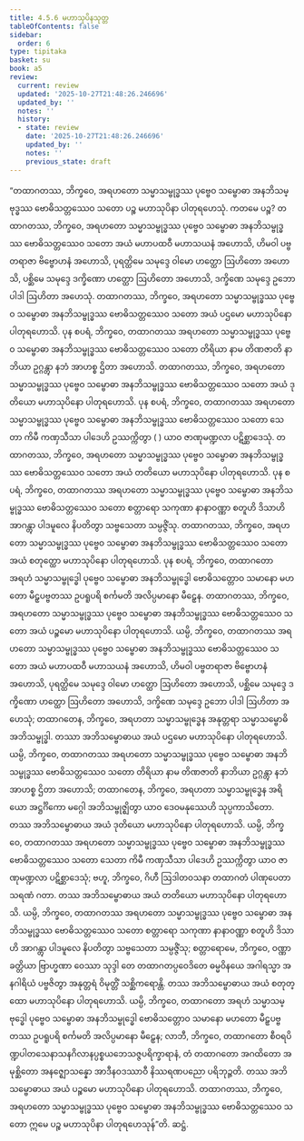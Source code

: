 ```yaml
---
title: 4.5.6 မဟာသုပိနသုတ္တ
tableOfContents: false
sidebar:
  order: 6
type: tipitaka
basket: su
book: a5
review:
  current: review
  updated: '2025-10-27T21:48:26.246696'
  updated_by: ''
  notes: ''
  history:
  - state: review
    date: '2025-10-27T21:48:26.246696'
    updated_by: ''
    notes: ''
    previous_state: draft
---
```



<ReviewStatus review={frontmatter.review} showDetails={true} />

<HypothesisAnnotation frontmatter={frontmatter} />

<DynamicBreadcrumb />

<Division number="196" book="a5" e="ch" v="16" p="209">

<Paragraph number="1154" book="a5">
“တထာဂတဿ, ဘိက္ခဝေ, အရဟတော သမ္မာသမ္ဗုဒ္ဓဿ ပုဗ္ဗေဝ သမ္ဗောဓာ အနဘိသမ္ဗုဒ္ဓဿ ဗောဓိသတ္တဿေဝ သတော ပဉ္စ မဟာသုပိနာ ပါတုရဟေသုံ. ကတမေ ပဉ္စ? တထာဂတဿ, ဘိက္ခဝေ, အရဟတော သမ္မာသမ္ဗုဒ္ဓဿ ပုဗ္ဗေဝ သမ္ဗောဓာ အနဘိသမ္ဗုဒ္ဓဿ ဗောဓိသတ္တဿေဝ သတော အယံ မဟာပထဝီ မဟာသယနံ အဟောသိ, ဟိမဝါ ပဗ္ဗတရာဇာ ဗိဗ္ဗောဟနံ အဟောသိ, ပုရတ္ထိမေ သမုဒ္ဒေ ဝါမော ဟတ္ထော ဩဟိတော အဟောသိ, ပစ္ဆိမေ သမုဒ္ဒေ ဒက္ခိဏော ဟတ္ထော ဩဟိတော အဟောသိ, ဒက္ခိဏေ သမုဒ္ဒေ ဥဘော ပါဒါ ဩဟိတာ အဟေသုံ. တထာဂတဿ, ဘိက္ခဝေ, အရဟတော သမ္မာသမ္ဗုဒ္ဓဿ ပုဗ္ဗေဝ သမ္ဗောဓာ အနဘိသမ္ဗုဒ္ဓဿ ဗောဓိသတ္တဿေဝ သတော အယံ ပဌမော မဟာသုပိနော ပါတုရဟောသိ.
</Paragraph>

<Paragraph number="1155" book="a5">
ပုန စပရံ, ဘိက္ခဝေ, တထာဂတဿ အရဟတော သမ္မာသမ္ဗုဒ္ဓဿ ပုဗ္ဗေဝ သမ္ဗောဓာ အနဘိသမ္ဗုဒ္ဓဿ ဗောဓိသတ္တဿေဝ သတော တိရိယာ နာမ တိဏဇာတိ နာဘိယာ ဥဂ္ဂန္တွာ နဘံ အာဟစ္စ ဌိတာ အဟောသိ. တထာဂတဿ, ဘိက္ခဝေ, အရဟတော သမ္မာသမ္ဗုဒ္ဓဿ ပုဗ္ဗေဝ သမ္ဗောဓာ အနဘိသမ္ဗုဒ္ဓဿ ဗောဓိသတ္တဿေဝ သတော အယံ ဒုတိယော မဟာသုပိနော ပါတုရဟောသိ.
</Paragraph>

<Paragraph number="1156" book="a5">
ပုန စပရံ, ဘိက္ခဝေ, တထာဂတဿ အရဟတော သမ္မာသမ္ဗုဒ္ဓဿ ပုဗ္ဗေဝ သမ္ဗောဓာ အနဘိသမ္ဗုဒ္ဓဿ ဗောဓိသတ္တဿေဝ သတော သေတာ ကိမီ ကဏှသီသာ ပါဒေဟိ ဥဿက္ကိတွာ ( ) ယာဝ ဇာဏုမဏ္ဍလာ ပဋိစ္ဆာဒေသုံ. တထာဂတဿ, ဘိက္ခဝေ, အရဟတော သမ္မာသမ္ဗုဒ္ဓဿ ပုဗ္ဗေဝ သမ္ဗောဓာ အနဘိသမ္ဗုဒ္ဓဿ ဗောဓိသတ္တဿေဝ သတော အယံ တတိယော မဟာသုပိနော ပါတုရဟောသိ.
</Paragraph>

<Paragraph number="1157" book="a5">
ပုန စပရံ, ဘိက္ခဝေ, တထာဂတဿ အရဟတော သမ္မာသမ္ဗုဒ္ဓဿ ပုဗ္ဗေဝ သမ္ဗောဓာ အနဘိသမ္ဗုဒ္ဓဿ ဗောဓိသတ္တဿေဝ သတော စတ္တာရော သကုဏာ နာနာဝဏ္ဏာ စတူဟိ ဒိသာဟိ အာဂန္တွာ ပါဒမူလေ နိပတိတွာ သဗ္ဗသေတာ သမ္ပဇ္ဇိံသု. တထာဂတဿ, ဘိက္ခဝေ, အရဟတော သမ္မာသမ္ဗုဒ္ဓဿ ပုဗ္ဗေဝ သမ္ဗောဓာ အနဘိသမ္ဗုဒ္ဓဿ ဗောဓိသတ္တဿေဝ သတော အယံ စတုတ္ထော မဟာသုပိနော ပါတုရဟောသိ.
</Paragraph>

<Paragraph number="1158" book="a5">
ပုန စပရံ, ဘိက္ခဝေ, တထာဂတော အရဟံ သမ္မာသမ္ဗုဒ္ဓေါ ပုဗ္ဗေဝ သမ္ဗောဓာ အနဘိသမ္ဗုဒ္ဓေါ ဗောဓိသတ္တောဝ သမာနော မဟတော မီဠှပဗ္ဗတဿ ဥပရူပရိ စင်္ကမတိ အလိပ္ပမာနော မီဠှေန. တထာဂတဿ, ဘိက္ခဝေ, အရဟတော သမ္မာသမ္ဗုဒ္ဓဿ ပုဗ္ဗေဝ သမ္ဗောဓာ အနဘိသမ္ဗုဒ္ဓဿ ဗောဓိသတ္တဿေဝ သတော အယံ ပဉ္စမော မဟာသုပိနော ပါတုရဟောသိ.
</Paragraph>

<Paragraph number="1159" book="a5">
ယမ္ပိ, ဘိက္ခဝေ, တထာဂတဿ အရဟတော သမ္မာသမ္ဗုဒ္ဓဿ ပုဗ္ဗေဝ သမ္ဗောဓာ အနဘိသမ္ဗုဒ္ဓဿ ဗောဓိသတ္တဿေဝ သတော အယံ မဟာပထဝီ မဟာသယနံ အဟောသိ, ဟိမဝါ ပဗ္ဗတရာဇာ ဗိဗ္ဗောဟနံ အဟောသိ, ပုရတ္ထိမေ သမုဒ္ဒေ ဝါမော ဟတ္ထော ဩဟိတော အဟောသိ, ပစ္ဆိမေ သမုဒ္ဒေ ဒက္ခိဏော ဟတ္ထော ဩဟိတော အဟောသိ, ဒက္ခိဏေ သမုဒ္ဒေ ဥဘော ပါဒါ ဩဟိတာ အဟေသုံ; တထာဂတေန, ဘိက္ခဝေ, အရဟတာ သမ္မာသမ္ဗုဒ္ဓေန အနုတ္တရာ သမ္မာသမ္ဗောဓိ အဘိသမ္ဗုဒ္ဓါ. တဿာ အဘိသမ္ဗောဓာယ အယံ ပဌမော မဟာသုပိနော ပါတုရဟောသိ.
</Paragraph>

<Paragraph number="1160" book="a5">
ယမ္ပိ, ဘိက္ခဝေ, တထာဂတဿ အရဟတော သမ္မာသမ္ဗုဒ္ဓဿ ပုဗ္ဗေဝ သမ္ဗောဓာ အနဘိသမ္ဗုဒ္ဓဿ ဗောဓိသတ္တဿေဝ သတော တိရိယာ နာမ တိဏဇာတိ နာဘိယာ ဥဂ္ဂန္တွာ နဘံ အာဟစ္စ ဌိတာ အဟောသိ; တထာဂတေန, ဘိက္ခဝေ, အရဟတာ သမ္မာသမ္ဗုဒ္ဓေန အရိယော အဋ္ဌင်္ဂိကော မဂ္ဂေါ အဘိသမ္ဗုဇ္ဈိတွာ ယာဝ ဒေဝမနုဿေဟိ သုပ္ပကာသိတော. တဿ အဘိသမ္ဗောဓာယ အယံ ဒုတိယော မဟာသုပိနော ပါတုရဟောသိ.
</Paragraph>

<Paragraph number="1161" book="a5">
ယမ္ပိ, ဘိက္ခဝေ, တထာဂတဿ အရဟတော သမ္မာသမ္ဗုဒ္ဓဿ ပုဗ္ဗေဝ သမ္ဗောဓာ အနဘိသမ္ဗုဒ္ဓဿ ဗောဓိသတ္တဿေဝ သတော သေတာ ကိမီ ကဏှသီသာ ပါဒေဟိ ဥဿက္ကိတွာ ယာဝ ဇာဏုမဏ္ဍလာ ပဋိစ္ဆာဒေသုံ; ဗဟူ, ဘိက္ခဝေ, ဂိဟီ ဩဒါတဝသနာ တထာဂတံ ပါဏုပေတာ သရဏံ ဂတာ. တဿ အဘိသမ္ဗောဓာယ အယံ တတိယော မဟာသုပိနော ပါတုရဟောသိ.
</Paragraph>

<Paragraph number="1162" book="a5">
ယမ္ပိ, ဘိက္ခဝေ, တထာဂတဿ အရဟတော သမ္မာသမ္ဗုဒ္ဓဿ ပုဗ္ဗေဝ သမ္ဗောဓာ အနဘိသမ္ဗုဒ္ဓဿ ဗောဓိသတ္တဿေဝ သတော စတ္တာရော သကုဏာ နာနာဝဏ္ဏာ စတူဟိ ဒိသာဟိ အာဂန္တွာ ပါဒမူလေ နိပတိတွာ သဗ္ဗသေတာ သမ္ပဇ္ဇိံသု; စတ္တာရောမေ, ဘိက္ခဝေ, ဝဏ္ဏာ ခတ္တိယာ ဗြာဟ္မဏာ ဝေဿာ သုဒ္ဒါ တေ တထာဂတပ္ပဝေဒိတေ ဓမ္မဝိနယေ အဂါရသ္မာ အနဂါရိယံ ပဗ္ဗဇိတွာ အနုတ္တရံ ဝိမုတ္တိံ သစ္ဆိကရောန္တိ. တဿ အဘိသမ္ဗောဓာယ အယံ စတုတ္ထော မဟာသုပိနော ပါတုရဟောသိ.
</Paragraph>

<Paragraph number="1163" book="a5">
ယမ္ပိ, ဘိက္ခဝေ, တထာဂတော အရဟံ သမ္မာသမ္ဗုဒ္ဓေါ ပုဗ္ဗေဝ သမ္ဗောဓာ အနဘိသမ္ဗုဒ္ဓေါ ဗောဓိသတ္တောဝ သမာနော မဟတော မီဠှပဗ္ဗတဿ ဥပရူပရိ စင်္ကမတိ အလိပ္ပမာနော မီဠှေန; လာဘီ, ဘိက္ခဝေ, တထာဂတော စီဝရပိဏ္ဍပါတသေနာသနဂိလာနပ္ပစ္စယဘေသဇ္ဇပရိက္ခာရာနံ, တံ တထာဂတော အဂထိတော အမုစ္ဆိတော အနဇ္ဈောသန္နော အာဒီနဝဒဿာဝီ နိဿရဏပညော ပရိဘုဉ္ဇတိ. တဿ အဘိသမ္ဗောဓာယ အယံ ပဉ္စမော မဟာသုပိနော ပါတုရဟောသိ.
</Paragraph>

<Paragraph number="1164" book="a5">
တထာဂတဿ, ဘိက္ခဝေ, အရဟတော သမ္မာသမ္ဗုဒ္ဓဿ ပုဗ္ဗေဝ သမ္ဗောဓာ အနဘိသမ္ဗုဒ္ဓဿ ဗောဓိသတ္တဿေဝ သတော ဣမေ ပဉ္စ မဟာသုပိနာ ပါတုရဟေသုန်”တိ.

</Paragraph>
</Division>

<Paragraph number="1165" type="center" book="a5">
ဆဋ္ဌံ.
</Paragraph>